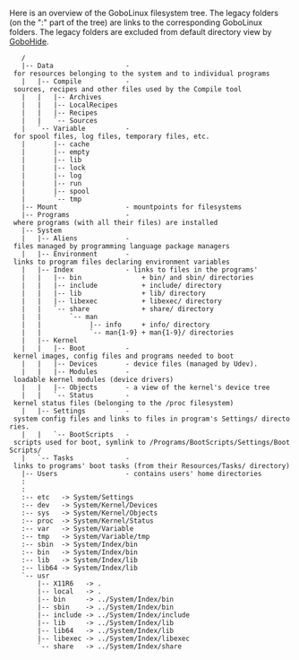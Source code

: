 Here is an overview of the GoboLinux filesystem tree.  The legacy folders (on
the ":" part of the tree) are links to the corresponding GoboLinux folders.
The legacy folders are excluded from default directory view by [[GoboHide]].

    / 
    |-- Data                  - for resources belonging to the system and to individual programs 
    |   |-- Compile           - sources, recipes and other files used by the Compile tool
    |   |   |-- Archives 
    |   |   |-- LocalRecipes
    |   |   |-- Recipes
    |   |   `-- Sources 
    |   `-- Variable          - for spool files, log files, temporary files, etc.
    |       |-- cache 
    |       |-- empty 
    |       |-- lib 
    |       |-- lock 
    |       |-- log 
    |       |-- run 
    |       |-- spool 
    |       `-- tmp
    |-- Mount                 - mountpoints for filesystems
    |-- Programs              - where programs (with all their files) are installed 
    |-- System
    |   |-- Aliens            - files managed by programming language package managers
    |   |-- Environment       - links to program files declaring environment variables
    |   |-- Index             - links to files in the programs'
    |   |   |-- bin               + bin/ and sbin/ directories
    |   |   |-- include           + include/ directory
    |   |   |-- lib               + lib/ directory
    |   |   |-- libexec           + libexec/ directory
    |   |   `-- share             + share/ directory
    |   |       `-- man
    |   |            |-- info     + info/ directory
    |   |            `-- man{1-9} + man{1-9}/ directories
    |   |-- Kernel
    |   |   |-- Boot          - kernel images, config files and programs needed to boot
    |   |   |-- Devices       - device files (managed by Udev).
    |   |   |-- Modules       - loadable kernel modules (device drivers)
    |   |   |-- Objects       - a view of the kernel's device tree 
    |   |   `-- Status        - kernel status files (belonging to the /proc filesystem)
    |   |-- Settings          - system config files and links to files in program's Settings/ directories.
    |   |   `-- BootScripts   - scripts used for boot, symlink to /Programs/BootScripts/Settings/BootScripts/
    |   `-- Tasks             - links to programs' boot tasks (from their Resources/Tasks/ directory)
    |-- Users                 - contains users' home directories
    : 
    : 
    :-- etc   -> System/Settings 
    :-- dev   -> System/Kernel/Devices 
    :-- sys   -> System/Kernel/Objects 
    :-- proc  -> System/Kernel/Status 
    :-- var   -> System/Variable 
    :-- tmp   -> System/Variable/tmp 
    :-- sbin  -> System/Index/bin 
    :-- bin   -> System/Index/bin 
    :-- lib   -> System/Index/lib 
    :-- lib64 -> System/Index/lib 
    `-- usr 
        |-- X11R6   -> . 
        |-- local   -> . 
        |-- bin     -> ../System/Index/bin 
        |-- sbin    -> ../System/Index/bin 
        |-- include -> ../System/Index/include 
        |-- lib     -> ../System/Index/lib 
        |-- lib64   -> ../System/Index/lib 
        |-- libexec -> ../System/Index/libexec
        `-- share   -> ../System/Index/share 
